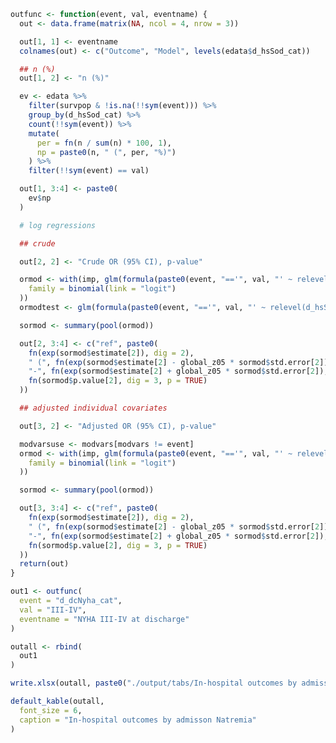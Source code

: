 ```r

outfunc <- function(event, val, eventname) {
  out <- data.frame(matrix(NA, ncol = 4, nrow = 3))

  out[1, 1] <- eventname
  colnames(out) <- c("Outcome", "Model", levels(edata$d_hsSod_cat))

  ## n (%)
  out[1, 2] <- "n (%)"

  ev <- edata %>%
    filter(survpop & !is.na(!!sym(event))) %>%
    group_by(d_hsSod_cat) %>%
    count(!!sym(event)) %>%
    mutate(
      per = fn(n / sum(n) * 100, 1),
      np = paste0(n, " (", per, "%)")
    ) %>%
    filter(!!sym(event) == val)

  out[1, 3:4] <- paste0(
    ev$np
  )

  # log regressions

  ## crude

  out[2, 2] <- "Crude OR (95% CI), p-value"

  ormod <- with(imp, glm(formula(paste0(event, "=='", val, "' ~ relevel(d_hsSod_cat, ref = '>=135')")),
    family = binomial(link = "logit")
  ))
  ormodtest <- glm(formula(paste0(event, "=='", val, "' ~ relevel(d_hsSod_cat, ref = '>=135')")), data = edata %>% filter(survpop))

  sormod <- summary(pool(ormod))

  out[2, 3:4] <- c("ref", paste0(
    fn(exp(sormod$estimate[2]), dig = 2),
    " (", fn(exp(sormod$estimate[2] - global_z05 * sormod$std.error[2]), dig = 2),
    "-", fn(exp(sormod$estimate[2] + global_z05 * sormod$std.error[2]), dig = 2), "), ",
    fn(sormod$p.value[2], dig = 3, p = TRUE)
  ))

  ## adjusted individual covariates

  out[3, 2] <- "Adjusted OR (95% CI), p-value"

  modvarsuse <- modvars[modvars != event]
  ormod <- with(imp, glm(formula(paste0(event, "=='", val, "' ~ relevel(d_hsSod_cat, ref = '>=135') + ", paste(modvarsuse, collapse = " + "))),
    family = binomial(link = "logit")
  ))

  sormod <- summary(pool(ormod))

  out[3, 3:4] <- c("ref", paste0(
    fn(exp(sormod$estimate[2]), dig = 2),
    " (", fn(exp(sormod$estimate[2] - global_z05 * sormod$std.error[2]), dig = 2),
    "-", fn(exp(sormod$estimate[2] + global_z05 * sormod$std.error[2]), dig = 2), "), ",
    fn(sormod$p.value[2], dig = 3, p = TRUE)
  ))
  return(out)
}
```

```r
out1 <- outfunc(
  event = "d_dcNyha_cat",
  val = "III-IV",
  eventname = "NYHA III-IV at discharge"
)

outall <- rbind(
  out1
)

write.xlsx(outall, paste0("./output/tabs/In-hospital outcomes by admisson Natremia_", Sys.Date(), ".xlsx"), rowNames = FALSE, overwrite = T)

default_kable(outall,
  font_size = 6,
  caption = "In-hospital outcomes by admisson Natremia"
)
```
